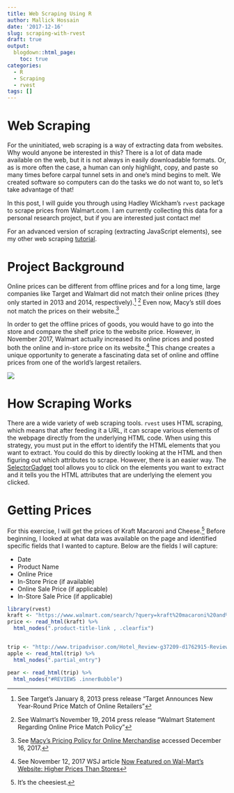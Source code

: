 ```yaml
---
title: Web Scraping Using R
author: Mallick Hossain
date: '2017-12-16'
slug: scraping-with-rvest
draft: true
output:
  blogdown::html_page:
    toc: true
categories:
  - R
  - Scraping
  - rvest
tags: []
---
```


# Web Scraping
For the uninitiated, web scraping is a way of extracting data from websites. Why would anyone be interested in this? There is a lot of data made available on the web, but it is not always in easily downloadable formats. Or, as is more often the case, a human can only highlight, copy, and paste so many times before carpal tunnel sets in and one's mind begins to melt. We created software so computers can do the tasks we do not want to, so let's take advantage of that!

In this post, I will guide you through using Hadley Wickham's `rvest` package to scrape prices from Walmart.com. I am currently collecting this data for a personal research project, but if you are interested just contact me!

For an advanced version of scraping (extracting JavaScript elements), see my other web scraping [tutorial](www.mallickhossain.com/2017/12/scraping-javascript). 

# Project Background
Online prices can be different from offline prices and for a long time, large companies like Target and Walmart did not match their online prices (they only started in 2013 and 2014, respectively).^[See Target's January 8, 2013 press release "Target Announces New Year-Round Price Match of Online Retailers"] ^[See Walmart's November 19, 2014 press release "Walmart Statement Regarding Online Price Match Policy"] Even now, Macy's still does not match the prices on their website.^[See [Macy's Pricing Policy for Online Merchandise](https://www.customerservice-macys.com/app/answers/detail/a_id/14/~/pricing-policy-for-online-merchandise) accessed December 16, 2017.]

In order to get the offline prices of goods, you would have to go into the store and compare the shelf price to the website price. However, in November 2017, Walmart actually increased its online prices and posted both the online and in-store price on its website.^[See November 12, 2017 WSJ article [Now Featured on Wal-Mart’s Website: Higher Prices Than Stores](https://www.wsj.com/articles/now-featured-on-wal-marts-website-higher-prices-1510517219)] This change creates a unique opportunity to generate a fascinating data set of online and offline prices from one of the world's largest retailers. 

![](/img/walmartPrice.png)

# How Scraping Works
There are a wide variety of web scraping tools. `rvest` uses HTML scraping, which means that after feeding it a URL, it can scrape various elements of the webpage directly from the underlying HTML code. When using this strategy, you must put in the effort to identify the HTML elements that you want to extract. You could do this by directly looking at the HTML and then figuring out which attributes to scrape. However, there is an easier way. The [SelectorGadget](http://selectorgadget.com/) tool allows you to click on the elements you want to extract and it tells you the HTML attributes that are underlying the element you clicked. 

# Getting Prices
For this exercise, I will get the prices of Kraft Macaroni and Cheese.^[It's the cheesiest.] Before beginning, I looked at what data was available on the page and identified specific fields that I wanted to capture. Below are the fields I will capture:

* Date
* Product Name 
* Online Price
* In-Store Price (if available)
* Online Sale Price (if applicable)
* In-Store Sale Price (if applicable)

```r
library(rvest)
kraft <- "https://www.walmart.com/search/?query=kraft%20macaroni%20and%20cheese"
price <- read_html(kraft) %>% 
  html_nodes(".product-title-link , .clearfix")


trip <- "http://www.tripadvisor.com/Hotel_Review-g37209-d1762915-Reviews-JW_Marriott_Indianapolis-Indianapolis_Indiana.html"
apple <- read_html(trip) %>% 
  html_nodes(".partial_entry")

pear <- read_html(trip) %>%
  html_nodes("#REVIEWS .innerBubble")
```

